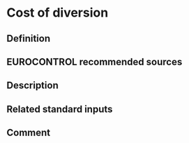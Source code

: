 # Cost of diversion

## Definition

## EUROCONTROL recommended sources

## Description

## Related standard inputs

## Comment

